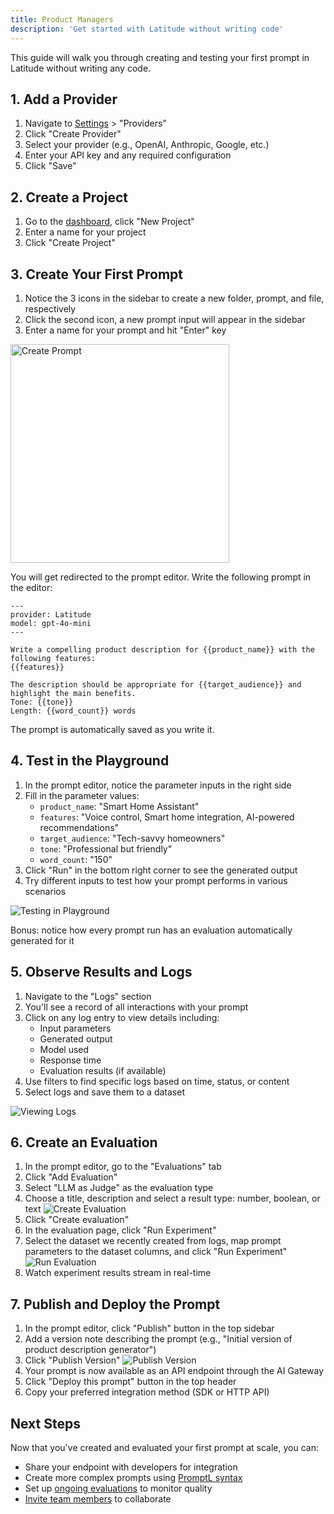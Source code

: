 ```yaml
---
title: Product Managers
description: 'Get started with Latitude without writing code'
---
```


This guide will walk you through creating and testing your first prompt in Latitude without writing any code.

## 1. Add a Provider

1. Navigate to [Settings](https://app.latitude.so/settings) > "Providers"
2. Click "Create Provider"
3. Select your provider (e.g., OpenAI, Anthropic, Google, etc.)
4. Enter your API key and any required configuration
5. Click "Save"

## 2. Create a Project

1. Go to the [dashboard](https://app.latitude.so), click "New Project"
2. Enter a name for your project
3. Click "Create Project"

## 3. Create Your First Prompt

1. Notice the 3 icons in the sidebar to create a new folder, prompt, and file, respectively
2. Click the second icon, a new prompt input will appear in the sidebar
3. Enter a name for your prompt and hit "Enter" key

<img width='350px' src='/assets/create-prompt.png' alt='Create Prompt' />

You will get redirected to the prompt editor. Write the following prompt in the editor:

```
---
provider: Latitude
model: gpt-4o-mini
---

Write a compelling product description for {{product_name}} with the following features:
{{features}}

The description should be appropriate for {{target_audience}} and highlight the main benefits.
Tone: {{tone}}
Length: {{word_count}} words
```

The prompt is automatically saved as you write it.

## 4. Test in the Playground

1. In the prompt editor, notice the parameter inputs in the right side
2. Fill in the parameter values:
   - `product_name`: "Smart Home Assistant"
   - `features`: "Voice control, Smart home integration, AI-powered recommendations"
   - `target_audience`: "Tech-savvy homeowners"
   - `tone`: "Professional but friendly"
   - `word_count`: "150"
3. Click "Run" in the bottom right corner to see the generated output
4. Try different inputs to test how your prompt performs in various scenarios

![Testing in Playground](/assets/prompt_parameters.png)

Bonus: notice how every prompt run has an evaluation automatically generated for it

## 5. Observe Results and Logs

1. Navigate to the "Logs" section
2. You'll see a record of all interactions with your prompt
3. Click on any log entry to view details including:
   - Input parameters
   - Generated output
   - Model used
   - Response time
   - Evaluation results (if available)
4. Use filters to find specific logs based on time, status, or content
5. Select logs and save them to a dataset

![Viewing Logs](/assets/logs-view.png)

## 6. Create an Evaluation

1. In the prompt editor, go to the "Evaluations" tab
2. Click "Add Evaluation"
3. Select "LLM as Judge" as the evaluation type
4. Choose a title, description and select a result type: number, boolean, or text
   ![Create Evaluation](/assets/create-evaluation.png)
5. Click "Create evaluation"
6. In the evaluation page, click "Run Experiment"
7. Select the dataset we recently created from logs, map prompt parameters to the dataset columns, and click "Run Experiment"
   ![Run Evaluation](/assets/run-evaluation.png)
8. Watch experiment results stream in real-time

## 7. Publish and Deploy the Prompt

1. In the prompt editor, click "Publish" button in the top sidebar
2. Add a version note describing the prompt (e.g., "Initial version of product description generator")
3. Click "Publish Version"
   ![Publish Version](/assets/publish-prompt.png)
4. Your prompt is now available as an API endpoint through the AI Gateway
5. Click "Deploy this prompt" button in the top header
6. Copy your preferred integration method (SDK or HTTP API)

## Next Steps

Now that you've created and evaluated your first prompt at scale, you can:

- Share your endpoint with developers for integration
- Create more complex prompts using [PromptL syntax](/promptl/syntax/structure)
- Set up [ongoing evaluations](/guides/evaluations/running-evaluations) to monitor quality
- [Invite team members](/guides/getting-started/invite-your-team) to collaborate
